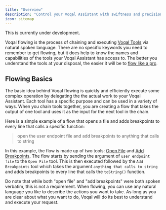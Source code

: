 ```yaml
---
title: "Overview"
description: "Control your Voqal Assistant with swiftness and precision"
icon: sitemap
---
```


<Warning>This is currently under development.</Warning>

Voqal flowing is the process of chaining and executing [Voqal Tools](/tools) via natural spoken language. There are
no specific keywords you need to remember to get flowing, but it does help to know the names and capabilities
of the tools your Voqal Assistant has access to. The better you understand the tools at your disposal,
the easier it will be to [flow like a pro](https://media1.tenor.com/m/IsYdPRq7bjcAAAAC/why-waste-time-when-few-word-do-trick.gif).

## Flowing Basics

The basic idea behind Voqal flowing is quickly and efficiently execute some complex operation by delegating the the actual work to your Voqal Assistant.
Each tool has a specific purpose and can be used in a variety of ways. When you chain tools together, you are creating a
flow that takes the output of one tool and uses it as the input for the next tool in the chain.

Here is a simple example of a flow that opens a file and adds breakpoints to every line that calls a specific function:

> open the user endpoint file and add breakpoints to anything that calls to string

In this example, the flow is made up of two tools: [Open File](/tools/ide/open_file) and [Add Breakpoints](/tools/ide/add_breakpoint).
The flow starts by sending the argument of `user endpoint file` to the `Open File` tool. This is then executed followed by
the `Add Breakpoints` tool which takes the argument `anything that calls to string` and adds breakpoints to every line that
calls the `toString()` function.

Do note that while both "open file" and "add breakpoints" were both spoken verbatim, this is not a requirement. When
flowing, you can use any natural language you like to describe the actions you want to take. As long as you are clear about
what you want to do, Voqal will do its best to understand and execute your request.
